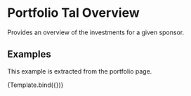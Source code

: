 

<Meta title="Components/PortfolioTalOverview" component={PortfolioTalOverview} />

# Portfolio Tal Overview

Provides an overview of the investments for a given sponsor.

## Examples

This example is extracted from the portfolio page.


<Canvas isColumn>
  <Story name="default" args={{ 
      talAvailable: "150",
      talCommited: "75",
      talTotal: "225",
      talTotalInUSD: "$355.50",
      talentCount: "5",
      priceVariance7d: "-2.75",
      priceVariance30d: "28.34"
    }}>
    {Template.bind({})}
  </Story>
</Canvas>
